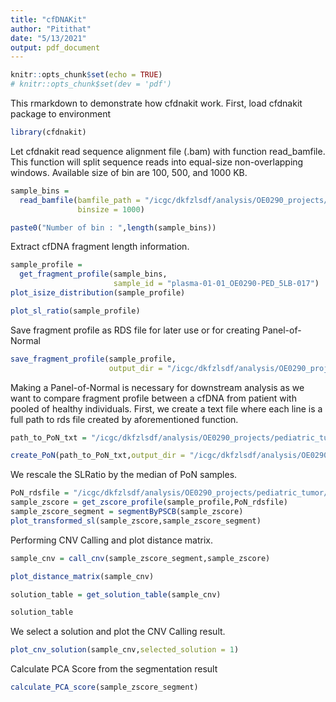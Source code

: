 ```yaml
---
title: "cfDNAKit"
author: "Pitithat"
date: "5/13/2021"
output: pdf_document
---
```


```r
knitr::opts_chunk$set(echo = TRUE)
# knitr::opts_chunk$set(dev = 'pdf')

```

This rmarkdown to demonstrate how cfdnakit work. First, load cfdnakit package to environment

```r
library(cfdnakit)
```

Let cfdnakit read sequence alignment file (.bam) with function read_bamfile. This function will split sequence reads into equal-size non-overlapping windows. Available size of bin are 100, 500, and 1000 KB.

```r

sample_bins = 
  read_bamfile(bamfile_path = "/icgc/dkfzlsdf/analysis/OE0290_projects/pediatric_tumor/whole_genome_sequencing/results_per_pid/OE0290-PED_5LB-017/alignment_umi/plasma-01-01_OE0290-PED_5LB-017_merged.mdup_groupbyUMI_callConsensus_realigned.bam",
               binsize = 1000)

paste0("Number of bin : ",length(sample_bins))

```

Extract cfDNA fragment length information.

```r
sample_profile = 
  get_fragment_profile(sample_bins,
                       sample_id = "plasma-01-01_OE0290-PED_5LB-017")
plot_isize_distribution(sample_profile)
```



```r
plot_sl_ratio(sample_profile)
```

Save fragment profile as RDS file for later use or for creating Panel-of-Normal

```r
save_fragment_profile(sample_profile,
                      output_dir = "/icgc/dkfzlsdf/analysis/OE0290_projects/pediatric_tumor/whole_genome_sequencing/results_per_pid/OE0290-PED_5LB-017/cfdnakit/plasma-01-01_OE0290-PED_5LB-017/")

```

Making a Panel-of-Normal is necessary for downstream analysis as we want to compare fragment profile between a cfDNA from patient with pooled of healthy individuals. First, we create a text file where each line is a full path to rds file created by aforementioned function.

```r
path_to_PoN_txt = "/icgc/dkfzlsdf/analysis/OE0290_projects/pediatric_tumor/whole_genome_sequencing/processing_scripts/cfdnakit_script/reference_healthy.listfile"

create_PoN(path_to_PoN_txt,output_dir = "/icgc/dkfzlsdf/analysis/OE0290_projects/pediatric_tumor/whole_genome_sequencing/processing_scripts/cfdnakit_script/")


```

We rescale the SLRatio by the median of PoN samples. 

```r
PoN_rdsfile = "/icgc/dkfzlsdf/analysis/OE0290_projects/pediatric_tumor/whole_genome_sequencing/processing_scripts/cfdnakit_script/PoN_fragment_profiles.rds"
sample_zscore = get_zscore_profile(sample_profile,PoN_rdsfile)
sample_zscore_segment = segmentByPSCB(sample_zscore)
plot_transformed_sl(sample_zscore,sample_zscore_segment)
```


Performing CNV Calling and plot distance matrix.
```r

sample_cnv = call_cnv(sample_zscore_segment,sample_zscore)

plot_distance_matrix(sample_cnv)

solution_table = get_solution_table(sample_cnv)

solution_table
```

We select a solution and plot the CNV Calling result.
```r
plot_cnv_solution(sample_cnv,selected_solution = 1)

```

Calculate PCA Score from the segmentation result
```r
calculate_PCA_score(sample_zscore_segment)
```
